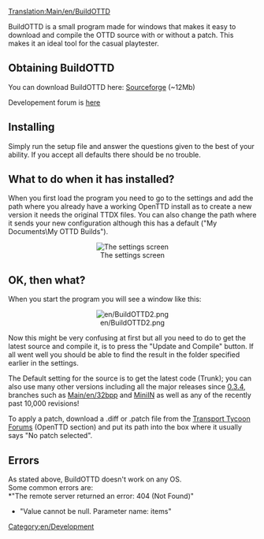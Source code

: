 [[Translation:Main/en/BuildOTTD]]
{{en/Warning|'''BuildOTTD is having trouble on vista. If you have vista do not use BuildOTTD.'''<br>
}}

BuildOTTD is a small program made for windows that makes it easy to download and compile the OTTD source with or without a patch.
This makes it an ideal tool for the casual playtester.

== Obtaining BuildOTTD ==
You can download BuildOTTD here: [https://sourceforge.net/projects/bottd/ Sourceforge] (~12Mb)

Developement forum is [http://www.tt-forums.net/viewtopic.php?f=33&t=31823 here]

== Installing ==
Simply run the setup file and answer the questions given to the best of your ability.
If you accept all defaults there should be no trouble.
{{en/Warning|'''Always install to a path with no spaces in it.'''<br>
This is a limitation in the underlying tools used by BuildOTTD.}}

== What to do when it has installed? ==

When you first load the program you need to go to the settings and add the path where you already have a working OpenTTD install as to create a new version it needs the original TTDX files. You can also change the path where it sends your new configuration although this has a default ("My Documents\My OTTD Builds").
<center>[[File:en/BuildOTTD settings1.png|The settings screen]]</center>

== OK, then what? ==
When you start the program you will see a window like this:
<center>[[File:en/BuildOTTD2.png]]</center>
Now this might be very confusing at first but all you need to do to get the latest source and compile it, is to press the "Update and Compile" button. If all went well you should be able to find the result in the folder specified earlier in the settings.

The Default setting for the source is to get the latest code (Trunk); you can also use many other versions including all the major releases since [[Main/en/OpenTTD 0.3.4|0.3.4]], branches such as [[Main/en/32bpp]] and [[Main/en/Mini Integrated Nightly|MiniIN]] as well as any of the recently past 10,000 revisions!

To apply a patch, download a .diff or .patch file from the [http://www.tt-forums.net/index.php?c=20 Transport Tycoon Forums] (OpenTTD section) and put its path into the box where it usually says "No patch selected".

== Errors ==
As stated above, BuildOTTD doesn't work on any OS.<br>
Some common errors are:<br>
*"The remote server returned an error: 404 (Not Found)"
*"Value cannot be null. Parameter name: items"


[[Category:en/Development]]
